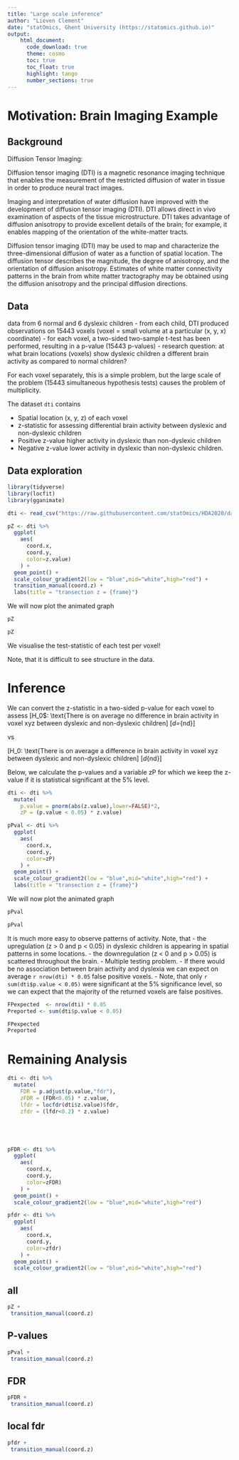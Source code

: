 ```yaml
---
title: "Large scale inference"
author: "Lieven Clement"
date: "statOmics, Ghent University (https://statomics.github.io)"
output:
    html_document:
      code_download: true
      theme: cosmo
      toc: true
      toc_float: true
      highlight: tango
      number_sections: true
---
```


# Motivation: Brain Imaging Example

## Background

Diffusion Tensor Imaging:

Diffusion tensor imaging (DTI) is a magnetic resonance imaging technique that enables the measurement of the restricted diffusion of water in tissue in order to produce neural tract images.

Imaging and interpretation of water diffusion have improved with the development of diffusion tensor imaging (DTI). DTI allows direct in vivo examination of aspects of the tissue microstructure. DTI takes advantage of diffusion anisotropy to provide excellent details of the brain; for example, it enables mapping of the orientation of the white-matter tracts.

Diffusion tensor imaging (DTI) may be used to map and characterize the three-dimensional diffusion of water as a function of spatial location. The diffusion tensor describes the magnitude, the degree of anisotropy, and the orientation of diffusion anisotropy. Estimates of white matter connectivity patterns in the brain from white matter tractography may be obtained using the diffusion anisotropy and the principal diffusion directions.

## Data

data from 6 normal and 6 dyslexic children
- from each child, DTI produced observations on 15443 voxels (voxel = small volume at a particular (x, y, x) coordinate)
- for each voxel, a two-sided two-sample t-test has been performed, resulting in a p-value (15443 p-values)
- research question: at what brain locations (voxels) show dyslexic children a different brain activity as compared to normal children?

For each voxel separately, this is a simple problem, but the large scale of the problem (15443 simultaneous hypothesis tests) causes the problem of multiplicity.

The dataset `dti` contains

- Spatial location (x, y, z) of each voxel
- z-statistic for assessing differential brain activity between dyslexic and non-dyslexic children
- Positive z-value higher activity in dyslexic than non-dyslexic children
- Negative z-value lower activity in dyslexic than non-dyslexic children.

## Data exploration

```r
library(tidyverse)
library(locfit)
library(gganimate)

dti <- read_csv("https://raw.githubusercontent.com/statOmics/HDA2020/data/dti.csv")
```

```r
pZ <- dti %>%
  ggplot(
    aes(
      coord.x,
      coord.y,
      color=z.value)
    ) +
  geom_point() +
  scale_colour_gradient2(low = "blue",mid="white",high="red") +
  transition_manual(coord.z) +
  labs(title = "transection z = {frame}")
```

We will now plot the animated graph

```r
pZ
```

```r
pZ
```

We visualise the test-statistic of each test per voxel!

Note, that it is difficult to see structure in the data.

# Inference

We can convert the z-statistic in a two-sided p-value for each voxel to assess
\[H_0$: \text{There is on average no difference in brain activity in voxel xyz between dyslexic and non-dyslexic children\]
  \[\mu_d=\mu_{nd}\]

vs

\[H_0: \text{There is on average a difference in brain activity in voxel xyz between dyslexic and non-dyslexic children\]
  \[\mu_d\neq\mu_{nd}\]


Below, we calculate the p-values and a variable zP for which we keep the z-value if it is statistical significant at the 5% level.

```r
dti <- dti %>%
  mutate(
    p.value = pnorm(abs(z.value),lower=FALSE)*2,
    zP = (p.value < 0.05) * z.value)

pPval <- dti %>%
  ggplot(
    aes(
      coord.x,
      coord.y,
      color=zP)
    ) +
  geom_point() +
  scale_colour_gradient2(low = "blue",mid="white",high="red") +
  labs(title = "transection z = {frame}")
```


We will now plot the animated graph

```r
pPval
```

```r
pPval
```

It is much more easy to observe patterns of activity.
Note, that
- the upregulation (z > 0 and p < 0.05) in dyslexic children is appearing in spatial patterns in some locations.
- the downregulation (z < 0 and p > 0.05) is scattered throughout the brain.
- Multiple testing problem.
- If there would be no association between brain activity and dyslexia we can expect on average `r nrow(dti) * 0.05` false positive voxels.
- Note, that only `r sum(dti$p.value < 0.05)` were significant at the 5% significance level, so we can expect that the majority of the returned voxels are false positives. 

```r
FPexpected  <- nrow(dti) * 0.05
Preported <- sum(dti$p.value < 0.05)

FPexpected
Preported
```

# Remaining Analysis

```r
dti <- dti %>%
  mutate(
    FDR = p.adjust(p.value,"fdr"),
    zFDR = (FDR<0.05) * z.value,
    lfdr = locfdr(dti$z.value)$fdr,
    zfdr = (lfdr<0.2) * z.value)





pFDR <- dti %>%
  ggplot(
    aes(
      coord.x,
      coord.y,
      color=zFDR)
    ) +
  geom_point() +
  scale_colour_gradient2(low = "blue",mid="white",high="red")

pfdr <- dti %>%
  ggplot(
    aes(
      coord.x,
      coord.y,
      color=zfdr)
    ) +
  geom_point() +
  scale_colour_gradient2(low = "blue",mid="white",high="red")
```

## all
```r
pZ +
 transition_manual(coord.z)
```

## P-values
```r
pPval +
 transition_manual(coord.z)
```

## FDR

```r
pFDR +
 transition_manual(coord.z)
```



## local fdr

```r
pfdr +
 transition_manual(coord.z)
```
